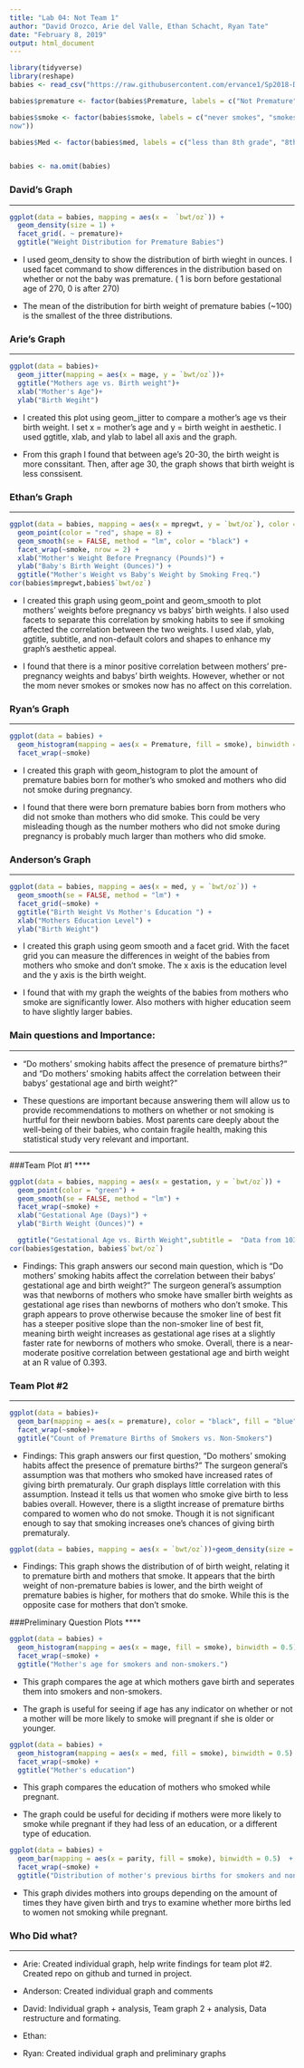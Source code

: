 ```yaml
---
title: "Lab 04: Not Team 1"
author: "David Orozco, Arie del Valle, Ethan Schacht, Ryan Tate"
date: "February 8, 2019"
output: html_document
---
```


```r
library(tidyverse)
library(reshape)
babies <- read_csv("https://raw.githubusercontent.com/ervance1/Sp2018-Data-Science-repo/master/babies2a.dat")

babies$premature <- factor(babies$Premature, labels = c("Not Premature", "Premature"))

babies$smoke <- factor(babies$smoke, labels = c("never smokes", "smokes 
now"))

babies$Med <- factor(babies$med, labels = c("less than 8th grade", "8th to 12th grade did not graduate high school", "high school graduate, no other schooling","high school graduate + trade school","high school graduate + some college", "college graduate", "trade school but unclear if graduated from high school"))


babies <- na.omit(babies)
```

### David's Graph
****
```r

ggplot(data = babies, mapping = aes(x =  `bwt/oz`)) +
  geom_density(size = 1) +
  facet_grid(. ~ premature)+
  ggtitle("Weight Distribution for Premature Babies")

```

* I used geom_density to show the distribution of birth wieght in ounces. I used facet command to show differences in the distribution based on whether or not the baby was premature. ( 1 is born before gestational age of 270, 0 is after 270)

* The mean of the distribution for birth weight of premature babies (~100) is the smallest of the three distributions. 

### Arie's Graph
****
```r
ggplot(data = babies)+
  geom_jitter(mapping = aes(x = mage, y = `bwt/oz`))+
  ggtitle("Mothers age vs. Birth weight")+
  xlab("Mother's Age")+
  ylab("Birth Wegiht")

```

* I created this plot using geom_jitter to compare a mother's age vs their birth weight. I set x = mother's age and y = birth weight in aesthetic. I used ggtitle, xlab, and ylab to label all axis and the graph.

* From this graph I found that between age's 20-30, the birth weight is more conssitant. Then, after age 30, the graph shows that birth weight is less conssisent.

### Ethan's Graph
****

```r

ggplot(data = babies, mapping = aes(x = mpregwt, y = `bwt/oz`), color = "green") +
  geom_point(color = "red", shape = 8) +
  geom_smooth(se = FALSE, method = "lm", color = "black") +
  facet_wrap(~smoke, nrow = 2) +
  xlab("Mother's Weight Before Pregnancy (Pounds)") +
  ylab("Baby's Birth Weight (Ounces)") +
  ggtitle("Mother's Weight vs Baby's Weight by Smoking Freq.")
cor(babies$mpregwt,babies$`bwt/oz`)

```

* I created this graph using geom_point and geom_smooth to plot mothers' weights before pregnancy vs babys' birth weights.  I also used facets to separate this correlation by smoking habits to see if smoking affected the correlation between the two weights.  I used xlab, ylab, ggtitle, subtitle, and non-default colors and shapes to enhance my graph's aesthetic appeal.

* I found that there is a minor positive correlation between mothers' pre-pregnancy weights and babys' birth weights.  However, whether or not the mom never smokes or smokes now has no affect on this correlation.


### Ryan's Graph
****

```r
ggplot(data = babies) +
  geom_histogram(mapping = aes(x = Premature, fill = smoke), binwidth = 0.5) +
  facet_wrap(~smoke)
```

  * I created this graph with geom_histogram to plot the amount of premature babies born for mother's who smoked and mothers who did not smoke during pregnancy.

  * I found that there were born premature babies born from mothers who did not smoke than mothers who did smoke. This could be very misleading though as the number mothers who did not smoke during pregnancy is probably much larger than mothers who did smoke.
  

### Anderson's Graph
****


```r
ggplot(data = babies, mapping = aes(x = med, y = `bwt/oz`)) +
  geom_smooth(se = FALSE, method = "lm") +
  facet_grid(~smoke) +
  ggtitle("Birth Weight Vs Mother's Education ") +
  xlab("Mothers Education Level") +
  ylab("Birth Weight")
```

* I created this graph using geom smooth and a facet grid. With the facet grid you can measure the differences in weight of the babies from mothers who smoke and don't smoke. The x axis is the education level and the y axis is the birth weight. 

* I found that with my graph the weights of the babies from mothers who smoke are significantly lower. Also mothers with higher education seem to have slightly larger babies.

### Main questions and Importance: 
****

* "Do mothers' smoking habits affect the presence of premature births?" and "Do mothers' smoking habits affect the correlation between their babys' gestational age and birth weight?"

* These questions are important because answering them will allow us to provide recommendations to mothers on whether or not smoking is hurtful for their newborn babies.  Most parents care deeply about the well-being of their babies, who contain fragile health, making this statistical study very relevant and important. 

****

###Team Plot #1
****

```r

ggplot(data = babies, mapping = aes(x = gestation, y = `bwt/oz`)) +
  geom_point(color = "green") +
  geom_smooth(se = FALSE, method = "lm") +
  facet_wrap(~smoke) +
  xlab("Gestational Age (Days)") +
  ylab("Birth Weight (Ounces)") +

  ggtitle("Gestational Age vs. Birth Weight",subtitle =  "Data from 1038 Babies")
cor(babies$gestation, babies$`bwt/oz`)
```

* Findings: This graph answers our second main question, which is "Do mothers' smoking habits affect the correlation between their babys' gestational age and birth weight?" The surgeon general's assumption was that newborns of mothers who smoke have smaller birth weights as gestational age rises than newborns of mothers who don't smoke.  This graph appears to prove otherwise because the smoker line of best fit has a steeper positive slope than the non-smoker line of best fit, meaning birth weight increases as gestational age rises at a slightly faster rate for newborns of mothers who smoke.  Overall, there is a near- moderate positive correlation between gestational age and birth weight at an R value of 0.393.

### Team Plot #2
****

```r
ggplot(data = babies)+
  geom_bar(mapping = aes(x = premature), color = "black", fill = "blue")+
  facet_wrap(~smoke)+
  ggtitle("Count of Premature Births of Smokers vs. Non-Smokers")
```

* Findings: This graph answers our first question, "Do mothers' smoking habits affect the presence of premature births?" The surgeon general's assumption was that mothers who smoked have increased rates of giving birth prematuraly. Our graph displays little correlation with this assumption. Instead it tells us that women who smoke give birth to less babies overall. However, there is a sligtht increase of premature births compared to women who do not smoke. Though it is not significant enough to say that smoking increases one's chances of giving birth prematuraly.

```r

ggplot(data = babies, mapping = aes(x = `bwt/oz`))+geom_density(size = .8, color = "blue") + facet_grid(smoke~premature)
```

* Findings: This graph shows the distribution of of birth weight, relating it to premature birth and mothers that smoke. It appears that the birth weight of non-premature babies is lower, and the birth weight of premature babies is higher, for mothers that do smoke. While this is the opposite case for mothers that don't smoke.


###Preliminary Question Plots
****

```r
ggplot(data = babies) +
  geom_histogram(mapping = aes(x = mage, fill = smoke), binwidth = 0.5)  +
  facet_wrap(~smoke) + 
  ggtitle("Mother's age for smokers and non-smokers.")
```

* This graph compares the age at which mothers gave birth and seperates them into smokers and non-smokers.

* The graph is useful for seeing if age has any indicator on whether or not a mother will be more likely to smoke will pregnant if she is older or younger.

```r
ggplot(data = babies) +
  geom_histogram(mapping = aes(x = med, fill = smoke), binwidth = 0.5)  +
  facet_wrap(~smoke) +
  ggtitle("Mother's education")
```
* This graph compares the education of mothers who smoked while pregnant.

* The graph could be useful for deciding if mothers were more likely to smoke while pregnant if they had less of an education, or a different type of education.

```r
ggplot(data = babies) +
  geom_bar(mapping = aes(x = parity, fill = smoke), binwidth = 0.5)  +
  facet_wrap(~smoke) + 
  ggtitle("Distribution of mother's previous births for smokers and non-smokers.")
```
 
 * This graph divides mothers into groups depending on the amount of times they have given birth and trys to examine whether more births led to women not smoking while pregnant.
 
### Who Did what?
****

* Arie: Created individual graph, help write findings for team plot #2. Created repo on github and turned in project.

* Anderson: Created individual graph and comments

* David: Individual graph + analysis, Team graph 2 + analysis, Data restructure and formating.

* Ethan: 

* Ryan: Created individual graph and preliminary graphs

